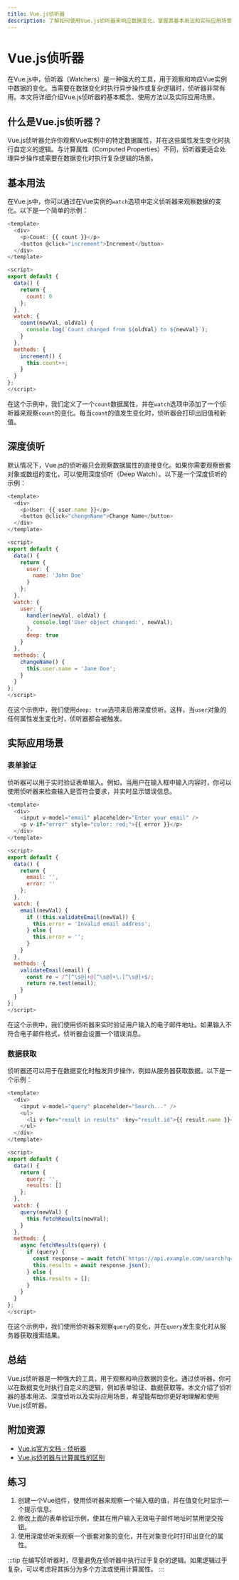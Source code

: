 ```yaml
---
title: Vue.js侦听器
description: 了解如何使用Vue.js侦听器来响应数据变化，掌握其基本用法和实际应用场景。
---
```


# Vue.js侦听器

在Vue.js中，侦听器（Watchers）是一种强大的工具，用于观察和响应Vue实例中数据的变化。当需要在数据变化时执行异步操作或复杂逻辑时，侦听器非常有用。本文将详细介绍Vue.js侦听器的基本概念、使用方法以及实际应用场景。

## 什么是Vue.js侦听器？

Vue.js侦听器允许你观察Vue实例中的特定数据属性，并在这些属性发生变化时执行自定义的逻辑。与计算属性（Computed Properties）不同，侦听器更适合处理异步操作或需要在数据变化时执行复杂逻辑的场景。

## 基本用法

在Vue.js中，你可以通过在Vue实例的`watch`选项中定义侦听器来观察数据的变化。以下是一个简单的示例：

```javascript
<template>
  <div>
    <p>Count: {{ count }}</p>
    <button @click="increment">Increment</button>
  </div>
</template>

<script>
export default {
  data() {
    return {
      count: 0
    };
  },
  watch: {
    count(newVal, oldVal) {
      console.log(`Count changed from ${oldVal} to ${newVal}`);
    }
  },
  methods: {
    increment() {
      this.count++;
    }
  }
};
</script>
```

在这个示例中，我们定义了一个`count`数据属性，并在`watch`选项中添加了一个侦听器来观察`count`的变化。每当`count`的值发生变化时，侦听器会打印出旧值和新值。

## 深度侦听

默认情况下，Vue.js的侦听器只会观察数据属性的直接变化。如果你需要观察嵌套对象或数组的变化，可以使用深度侦听（Deep Watch）。以下是一个深度侦听的示例：

```javascript
<template>
  <div>
    <p>User: {{ user.name }}</p>
    <button @click="changeName">Change Name</button>
  </div>
</template>

<script>
export default {
  data() {
    return {
      user: {
        name: 'John Doe'
      }
    };
  },
  watch: {
    user: {
      handler(newVal, oldVal) {
        console.log('User object changed:', newVal);
      },
      deep: true
    }
  },
  methods: {
    changeName() {
      this.user.name = 'Jane Doe';
    }
  }
};
</script>
```

在这个示例中，我们使用`deep: true`选项来启用深度侦听。这样，当`user`对象的任何属性发生变化时，侦听器都会被触发。

## 实际应用场景

### 表单验证

侦听器可以用于实时验证表单输入。例如，当用户在输入框中输入内容时，你可以使用侦听器来检查输入是否符合要求，并实时显示错误信息。

```javascript
<template>
  <div>
    <input v-model="email" placeholder="Enter your email" />
    <p v-if="error" style="color: red;">{{ error }}</p>
  </div>
</template>

<script>
export default {
  data() {
    return {
      email: '',
      error: ''
    };
  },
  watch: {
    email(newVal) {
      if (!this.validateEmail(newVal)) {
        this.error = 'Invalid email address';
      } else {
        this.error = '';
      }
    }
  },
  methods: {
    validateEmail(email) {
      const re = /^[^\s@]+@[^\s@]+\.[^\s@]+$/;
      return re.test(email);
    }
  }
};
</script>
```

在这个示例中，我们使用侦听器来实时验证用户输入的电子邮件地址。如果输入不符合电子邮件格式，侦听器会设置一个错误消息。

### 数据获取

侦听器还可以用于在数据变化时触发异步操作，例如从服务器获取数据。以下是一个示例：

```javascript
<template>
  <div>
    <input v-model="query" placeholder="Search..." />
    <ul>
      <li v-for="result in results" :key="result.id">{{ result.name }}</li>
    </ul>
  </div>
</template>

<script>
export default {
  data() {
    return {
      query: '',
      results: []
    };
  },
  watch: {
    query(newVal) {
      this.fetchResults(newVal);
    }
  },
  methods: {
    async fetchResults(query) {
      if (query) {
        const response = await fetch(`https://api.example.com/search?q=${query}`);
        this.results = await response.json();
      } else {
        this.results = [];
      }
    }
  }
};
</script>
```

在这个示例中，我们使用侦听器来观察`query`的变化，并在`query`发生变化时从服务器获取搜索结果。

## 总结

Vue.js侦听器是一种强大的工具，用于观察和响应数据的变化。通过侦听器，你可以在数据变化时执行自定义的逻辑，例如表单验证、数据获取等。本文介绍了侦听器的基本用法、深度侦听以及实际应用场景，希望能帮助你更好地理解和使用Vue.js侦听器。

## 附加资源

- [Vue.js官方文档 - 侦听器](https://vuejs.org/v2/guide/computed.html#Watchers)
- [Vue.js侦听器与计算属性的区别](https://vuejs.org/v2/guide/computed.html#Computed-vs-Watched-Property)

## 练习

1. 创建一个Vue组件，使用侦听器来观察一个输入框的值，并在值变化时显示一个提示信息。
2. 修改上面的表单验证示例，使其在用户输入无效电子邮件地址时禁用提交按钮。
3. 使用深度侦听来观察一个嵌套对象的变化，并在对象变化时打印出变化的属性。

:::tip
在编写侦听器时，尽量避免在侦听器中执行过于复杂的逻辑。如果逻辑过于复杂，可以考虑将其拆分为多个方法或使用计算属性。
:::
